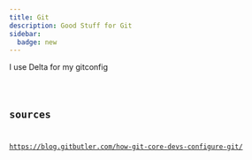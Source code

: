 ```yaml
---
title: Git
description: Good Stuff for Git
sidebar:
  badge: new
---
```



I use Delta for my gitconfig

<Code code={gitConfig} lang="shell" title=".gitconfig" frame="code" />

## sources

https://blog.gitbutler.com/how-git-core-devs-configure-git/
